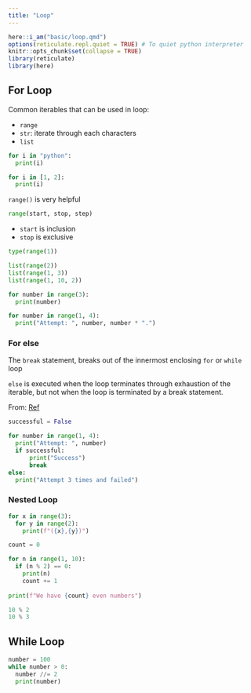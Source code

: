 ```yaml
---
title: "Loop"
---
```


```r
here::i_am("basic/loop.qmd")
options(reticulate.repl.quiet = TRUE) # To quiet python interpreter
knitr::opts_chunk$set(collapse = TRUE)
library(reticulate)
library(here)
```

## For Loop

Common iterables that can be used in loop:

-   `range`
-   `str`: iterate through each characters
-   `list`

```python
for i in "python":
  print(i)
```

```python
for i in [1, 2]:
  print(i)
```

`range()` is very helpful

``` python
range(start, stop, step)
```

-   `start` is inclusion
-   `stop` is exclusive

```python
type(range(1))

list(range(2))
list(range(1, 3))
list(range(1, 10, 2))
```

```python
for number in range(3):
  print(number)
```

```python
for number in range(1, 4):
  print("Attempt: ", number, number * ".")
```

### For else

The `break` statement, breaks out of the innermost enclosing `for` or `while` loop

`else` is executed when the loop terminates through exhaustion of the iterable, but not when the loop is terminated by a break statement.

From: [Ref](https://docs.python.org/3/tutorial/controlflow.html#break-and-continue-statements-and-else-clauses-on-loops)

```python
successful = False

for number in range(1, 4):
  print("Attempt: ", number)
  if successful:
      print("Success")
      break
else:
  print("Attempt 3 times and failed")
```

### Nested Loop

```python
for x in range(3):
  for y in range(2):
    print(f"({x},{y})")
```


```python
count = 0

for n in range(1, 10):
  if (n % 2) == 0:
    print(n)
    count += 1
    
print(f"We have {count} even numbers")
```

```python
10 % 2
10 % 3
```


## While Loop

```python
number = 100
while number > 0:
  number //= 2
  print(number)
```

